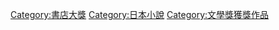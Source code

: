 [[Category:書店大獎|Category:書店大獎]]
[[Category:日本小說|Category:日本小說]]
[[Category:文學獎獲獎作品|Category:文學獎獲獎作品]]